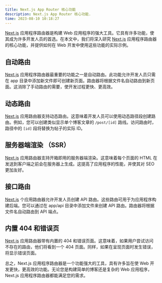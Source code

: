 ```yaml
---
title: Next.js App Router 核心功能
description: Next.js App Router 核心功能.
time: 2023-08-10 10:18:27
---
```


[Next.js](https://nextjs.org/docs) 应用程序路由器是构建 Web 应用程序的强大工具。它具有许多功能，使其成为许多开发人员的首选。在本文中，我们将深入研究 [Next.js](https://nextjs.org/docs) 应用程序路由器的核心功能，并提供如何在 Web 开发中使用这些功能的实际示例。

## 自动路由

[Next.js](https://nextjs.org/docs) 应用程序路由器最重要的功能之一是自动路由。此功能允许开发人员只需在 app 目录中添加新文件即可创建新页面。路由器将根据文件名自动路由到新页面。这消除了手动路由的需要，使开发过程更快、更高效。

## 动态路由

[Next.js](https://nextjs.org/docs) 应用路由器支持动态路由。这意味着开发人员可以使用动态路径段创建路由。例如，您可以创建类似显示单个博客文章的 `/post/[id]` 路线。访问路由时，路径中的 `[id]` 段将替换为帖子的实际 ID。

## 服务器端渲染 （SSR）

[Next.js](https://nextjs.org/docs) 应用路由器支持开箱即用的服务器端渲染。这意味着每个页面的 HTML 在发送到客户端之前会在服务器上生成。这提高了应用程序的性能，并使其对 SEO 更加友好。

## 接口路由

[Next.js](https://nextjs.org/docs) 个应用路由器允许开发人员创建 API 路由。这些路由可用于为应用程序构建后端。您可以通过在 app/api 目录中添加文件来创建 API 路由。路由器将根据文件名自动路由到 API 端点。

## 内置 404 和错误页

[Next.js](https://nextjs.org/docs) 应用路由器带有内置的 404 和错误页面。这意味着，如果用户尝试访问不存在的路由，他们将看到一个 404 页面。同样，如果在呈现页面时发生错误，将显示错误页面。

总之，Next.js 应用程序路由器是一个功能强大的工具，具有许多旨在使 Web 开发更快，更高效的功能。无论您是构建简单的博客还是复杂的 Web 应用程序，Next.js 应用程序路由器都能满足您的需求。
